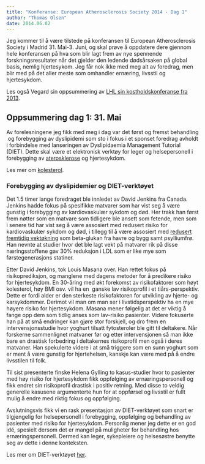 ```yaml
---
title: "Konferanse: European Atherosclerosis Society 2014 - Dag 1"
author: "Thomas Olsen"
date: 2014.06.02
---
```


Jeg kommer til å være tilstede på konferansen til European Atherosclerosis Society i Madrid 31. Mai-3. Juni, og skal prøve å oppdatere dere gjennom hele konferansen på hva som blir lagt frem av nye spennende forskningsresultater når det gjelder den ledende dødsårsaken på global basis, nemlig hjertesykom. Jeg får nok ikke med meg alt av foredrag, men blir med på det aller meste som omhandler ernæring, livsstil og hjertesykdom.

Les også Vegard sin oppsummering av [LHL sin kostholdskonferanse fra 2013](lhl-konferanse-2013.qmd).

## Oppsummering dag 1: 31. Mai

Av forelesningene jeg fikk med meg i dag var det først og fremst behandling  og forebygging av dyslipidemi som sto i fokus i et sponset foredrag avholdt i forbindelse med lanseringen av Dyslipidaemia Management Tutorial (DIET). Dette skal være et elektronisk verktøy for leger og helsepersonell i forebygging av [aterosklerose](fysiologi/hjerte4.qmd) og hjertesykdom.

Les mer om [kolesterol](metabolismen/kolesterolmetabolismen.qmd).

### Forebygging av dyslipidemier og DIET-verktøyet

Det 1.5 timer lange foredraget ble innledet av David Jenkins fra Canada. Jenkins hadde fokus på spesifikke matvarer som har vist seg å være gunstig i forebygging av kardiovaskulær sykdom og død. Her trakk han først frem nøtter som en matvare som tidligere ble ansett som fetende, men som i senere tid har vist seg å være assosiert med redusert risiko for kardiovaskulær sykdom og død, i tillegg til å være assosiert med [redusert fremtidig vektøkning](overvekt-forebygging.qmd) som beta-glukan fra havre og bygg samt psylliumfrø. Han nevnte at studier hvor det ble lagt vekt på matvarer rik på disse næringsstoffene gav 30% reduksjon i LDL som er like mye som førstegenerasjons statiner.

Etter David Jenkins, tok Louis Masana over. Han rettet fokus på risikoprediksjon, og manglene med dagens metoder for å predikere risiko for hjertesykdom. En 30-åring med økt forekomst av risikofaktorer som høyt kolesterol, høy BMI osv. vil ha en  ganske lav risikoprofil i et tiårs-perspektiv. Dette er fordi alder er den sterkeste risikofaktoren for utvikling av hjerte- og karsykdommer. Derimot vil man om man ser i livstidsperspektiv ha en mye høyere risiko for hjertesykdom. Masana mener følgelig at det er viktig å fange opp dem som tidlig anses som lav-risiko pasienter. Videre fokuserte han på at små endringer kan gjøre stor forskjell, og dro frem en intervensjonsstudie hvor yoghurt tilsatt fytosteroler ble gitt til deltakere. Når forskerne sammenlignet matvaner før og etter intervensjonen så man ikke bare en drastisk forbedring i deltakernes risikoprofil men også i deres matvaner. Han spekulerte videre i at små triggere som en sunn yoghurt som er ment å være gunstig for hjertehelsen, kanskje kan være med på å endre livsstilen til folk.

Til sist presenterte finske Helena Gylling to kasus-studier hvor to pasienter med høy risiko for hjertesykdom fikk oppfølging av ernæringspersonell og fikk endret sin risikoprofil drastisk i positiv retning. Med disse to veldig generelle kasusene argumenterte hun for at oppførsel og livsstil er fullt mulig å endre med riktig fokus og oppfølging.

Avslutningsvis fikk vi en rask presentasjon av DIET-verktøyet som snart er tilgjengelig for helsepersonell i forebygging, oppfølging og behandling av pasienter med risiko for hjertesykdom. Personlig mener jeg dette er en god idé, spesielt dersom det er mangel på muligheter for behandling hos ernæringspersonell. Dermed kan leger, sykepleiere og helsesøstre benytte seg av dette i denne konteksten.

Les mer om DIET-verktøyet [her](www.dietattheheart.com).
